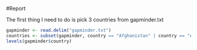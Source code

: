 #Report

The first thing I need to do is pick 3 countries from gapminder.txt

```r
gapminder <- read.delim("gapminder.txt")
countries <- subset(gapminder, country == "Afghanistan" | country == "Albania" | country == "Egypt")
levels(gapminder$country)
```

